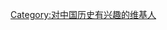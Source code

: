 {{Userbox
  |id=[[文件:GuGongRichyLi.jpg|63px]]
  |id-c=#ffe496
  |id-s=11
  |info=这个用户对'''[[中国历史]]'''很感兴趣。
  |info-c=#ffe496
  |info-s=10
  |border-c=#ffb466
}}
[[Category:对中国历史有兴趣的维基人]]